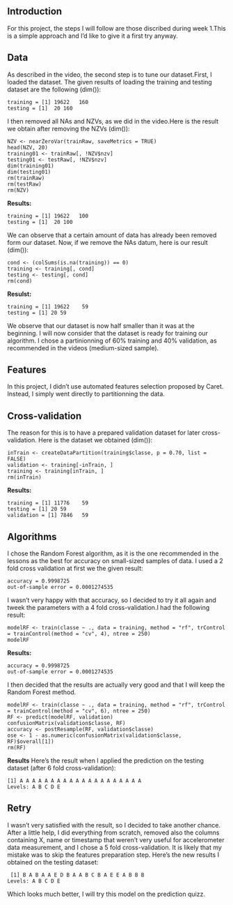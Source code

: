 ## Introduction
For this project, the steps I will follow are those discribed during week 1.This is a simple approach and I'd like to give it a first try anyway.

## Data
As described in the video, the second step is to tune our dataset.First, I loaded the dataset. The given results of loading the training and testing dataset are the following (dim()):

    training = [1] 19622   160
    testing = [1]  20 160

I then removed all NAs and NZVs, as we did in the video.Here is the result we obtain after removing the NZVs (dim()):

    NZV <- nearZeroVar(trainRaw, saveMetrics = TRUE)
    head(NZV, 20)
    training01 <- trainRaw[, !NZV$nzv]
    testing01 <- testRaw[, !NZV$nzv]
    dim(training01)
    dim(testing01)
    rm(trainRaw)
    rm(testRaw)
    rm(NZV)
    
**Results:**

    training = [1] 19622   100
    testing = [1]  20 100

We can observe that a certain amount of data has already been removed form our dataset.
Now, if we remove the NAs datum, here is our result (dim()):

    cond <- (colSums(is.na(training)) == 0)
    training <- training[, cond]
    testing <- testing[, cond]
    rm(cond)

**Resulst:**

    training = [1] 19622    59
    testing = [1] 20 59

We observe that our dataset is now half smaller than it was at the beginning.
I will now consider that the dataset is ready for training our algorithm.
I chose a partinionning of 60% training and 40% validation, as recommended in the videos (medium-sized sample).

## Features
In this project, I didn't use automated features selection proposed by Caret.
Instead, I simply went directly to partitionning the data.

## Cross-validation
The reason for this is to have a prepared validation dataset for later cross-validation.
Here is the dataset we obtained (dim()):

    inTrain <- createDataPartition(training$classe, p = 0.70, list = FALSE)
    validation <- training[-inTrain, ]
    training <- training[inTrain, ]
    rm(inTrain)
    
**Results:**

    training = [1] 11776    59
    testing = [1] 20 59
    validation = [1] 7846   59


## Algorithms
I chose the Random Forest algorithm, as it is the one recommended in the lessons as the best for accuracy on small-sized samples of data. I used a 2 fold cross validation at first we the given result:

    accuracy = 0.9998725 
    out-of-sample error = 0.0001274535

I wasn't very happy with that accuracy, so I decided to try it all again and tweek the parameters with a 4 fold cross-validation.I had the following result:

    modelRF <- train(classe ~ ., data = training, method = "rf", trControl = trainControl(method = "cv", 4), ntree = 250)
    modelRF

**Results:**

    accuracy = 0.9998725 
    out-of-sample error = 0.0001274535

I then decided that the results are actually very good and that I will keep the Random Forest method.

    modelRF <- train(classe ~ ., data = training, method = "rf", trControl = trainControl(method = "cv", 6), ntree = 250)
    RF <- predict(modelRF, validation)
    confusionMatrix(validation$classe, RF)
    accuracy <- postResample(RF, validation$classe)
    ose <- 1 - as.numeric(confusionMatrix(validation$classe, RF)$overall[1])
    rm(RF)

**Results**
Here's the result when I applied the prediction on the testing dataset (after 6 fold cross-validation):

    [1] A A A A A A A A A A A A A A A A A A A A
    Levels: A B C D E

## Retry
I wasn't very satisfied with the result, so I decided to take another chance.
After a little help, I did everything from scratch, removed also the columns containing X, name or timestamp that weren't very useful for accelerometer data measurement, and I chose a 5 fold cross-validation.
It is likely that my mistake was to skip the features preparation step.
Here's the new results I obtained on the testing dataset:

     [1] B A B A A E D B A A B C B A E E A B B B
    Levels: A B C D E

Which looks much better, I will try this model on the prediction quizz.
